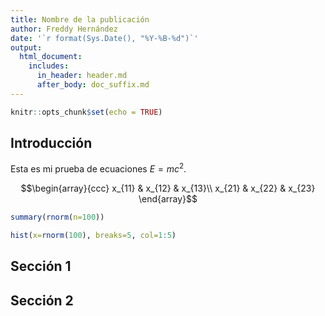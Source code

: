 ```yaml
---
title: Nombre de la publicación
author: Freddy Hernández
date: '`r format(Sys.Date(), "%Y-%B-%d")`'
output:
  html_document:
    includes:
      in_header: header.md
      after_body: doc_suffix.md
---
```


```r
knitr::opts_chunk$set(echo = TRUE)
```

## Introducción
Esta es mi prueba de ecuaciones $E = mc^2$.

$$\begin{array}{ccc}
x_{11} & x_{12} & x_{13}\\
x_{21} & x_{22} & x_{23}
\end{array}$$

```r
summary(rnorm(n=100))
```

```r
hist(x=rnorm(100), breaks=5, col=1:5)
```

## Sección 1

## Sección 2
